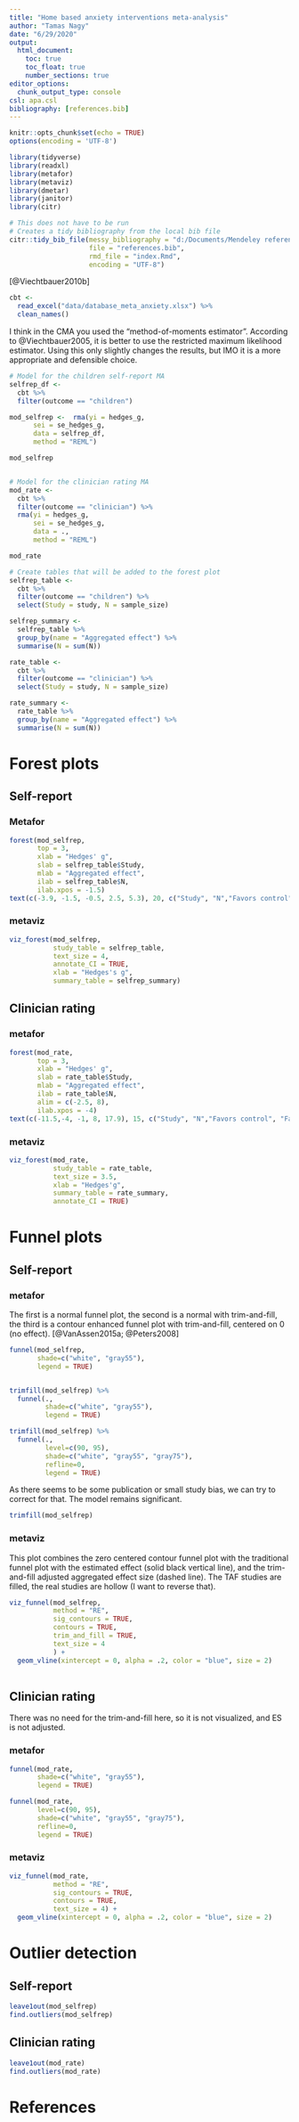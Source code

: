 ```yaml
---
title: "Home based anxiety interventions meta-analysis"
author: "Tamas Nagy"
date: "6/29/2020"
output: 
  html_document:
    toc: true
    toc_float: true
    number_sections: true
editor_options: 
  chunk_output_type: console
csl: apa.csl
bibliography: [references.bib]
---
```


```r
knitr::opts_chunk$set(echo = TRUE)
options(encoding = 'UTF-8')

library(tidyverse)
library(readxl)
library(metafor)
library(metaviz)
library(dmetar)
library(janitor)
library(citr)

```

```r
# This does not have to be run
# Creates a tidy bibliography from the local bib file
citr::tidy_bib_file(messy_bibliography = "d:/Documents/Mendeley references/library.bib",
                    file = "references.bib", 
                    rmd_file = "index.Rmd",
                    encoding = "UTF-8")

```

[@Viechtbauer2010b]

```r
cbt <- 
  read_excel("data/database_meta_anxiety.xlsx") %>% 
  clean_names()


```

I think in the CMA you used the "method-of-moments estimator". According to @Viechtbauer2005, it is better to use the restricted maximum likelihood estimator. Using this only slightly changes the results, but IMO it is a more appropriate and defensible choice.

```r
# Model for the children self-report MA
selfrep_df <- 
  cbt %>% 
  filter(outcome == "children") 

mod_selfrep <-  rma(yi = hedges_g, 
      sei = se_hedges_g, 
      data = selfrep_df, 
      method = "REML")

mod_selfrep


# Model for the clinician rating MA
mod_rate <-
  cbt %>%
  filter(outcome == "clinician") %>%
  rma(yi = hedges_g,
      sei = se_hedges_g, 
      data = .,
      method = "REML")

mod_rate

# Create tables that will be added to the forest plot
selfrep_table <-
  cbt %>% 
  filter(outcome == "children") %>% 
  select(Study = study, N = sample_size)

selfrep_summary <- 
  selfrep_table %>% 
  group_by(name = "Aggregated effect") %>% 
  summarise(N = sum(N))

rate_table <-
  cbt %>%  
  filter(outcome == "clinician") %>% 
  select(Study = study, N = sample_size)

rate_summary <- 
  rate_table %>% 
  group_by(name = "Aggregated effect") %>% 
  summarise(N = sum(N))

```

# Forest plots

## Self-report
### Metafor

```r
forest(mod_selfrep, 
       top = 3, 
       xlab = "Hedges' g", 
       slab = selfrep_table$Study,
       mlab = "Aggregated effect", 
       ilab = selfrep_table$N, 
       ilab.xpos = -1.5)
text(c(-3.9, -1.5, -0.5, 2.5, 5.3), 20, c("Study", "N","Favors control", "Favors intervention", "Hedges' [95%]"))

```

### metaviz

```r
viz_forest(mod_selfrep, 
           study_table = selfrep_table,
           text_size = 4, 
           annotate_CI = TRUE, 
           xlab = "Hedges's g", 
           summary_table = selfrep_summary)
```


## Clinician rating

### metafor
```r
forest(mod_rate, 
       top = 3, 
       xlab = "Hedges' g", 
       slab = rate_table$Study,
       mlab = "Aggregated effect", 
       ilab = rate_table$N, 
       alim = c(-2.5, 8),
       ilab.xpos = -4)
text(c(-11.5,-4, -1, 8, 17.9), 15, c("Study", "N","Favors control", "Favors intervention", "Hedges' [95%]"))
```

### metaviz

```r
viz_forest(mod_rate, 
           study_table = rate_table,
           text_size = 3.5, 
           xlab = "Hedges'g", 
           summary_table = rate_summary,
           annotate_CI = TRUE)
```

# Funnel plots
## Self-report
### metafor

The first is a normal funnel plot, the second is a normal with trim-and-fill, the third is a contour enhanced funnel plot with trim-and-fill, centered on 0 (no effect). [@VanAssen2015a; @Peters2008]
```r
funnel(mod_selfrep, 
       shade=c("white", "gray55"),
       legend = TRUE)


trimfill(mod_selfrep) %>% 
  funnel(., 
         shade=c("white", "gray55"),
         legend = TRUE)

trimfill(mod_selfrep) %>% 
  funnel(., 
         level=c(90, 95), 
         shade=c("white", "gray55", "gray75"),
         refline=0,
         legend = TRUE)
```

As there seems to be some publication or small study bias, we can try to correct for that.
The model remains significant.
```r
trimfill(mod_selfrep)
```


### metaviz

This plot combines the zero centered contour funnel plot with the traditional funnel plot with the estimated effect (solid black vertical line), and the trim-and-fill adjusted aggregated effect size (dashed line). The TAF studies are filled, the real studies are hollow (I want to reverse that). 
```r
viz_funnel(mod_selfrep, 
           method = "RE",
           sig_contours = TRUE, 
           contours = TRUE,
           trim_and_fill = TRUE,
           text_size = 4
           ) +
  geom_vline(xintercept = 0, alpha = .2, color = "blue", size = 2)
  

```

## Clinician rating

There was no need for the trim-and-fill here, so it is not visualized, and ES is not adjusted.

### metafor

```r
funnel(mod_rate, 
       shade=c("white", "gray55"),
       legend = TRUE)

funnel(mod_rate, 
       level=c(90, 95), 
       shade=c("white", "gray55", "gray75"),
       refline=0,
       legend = TRUE)

```


### metaviz
```r
viz_funnel(mod_rate, 
           method = "RE",
           sig_contours = TRUE, 
           contours = TRUE,
           text_size = 4) +
  geom_vline(xintercept = 0, alpha = .2, color = "blue", size = 2)
```

# Outlier detection
## Self-report

```r
leave1out(mod_selfrep)
find.outliers(mod_selfrep)
```

## Clinician rating
```r
leave1out(mod_rate)
find.outliers(mod_rate)
```



# References  
